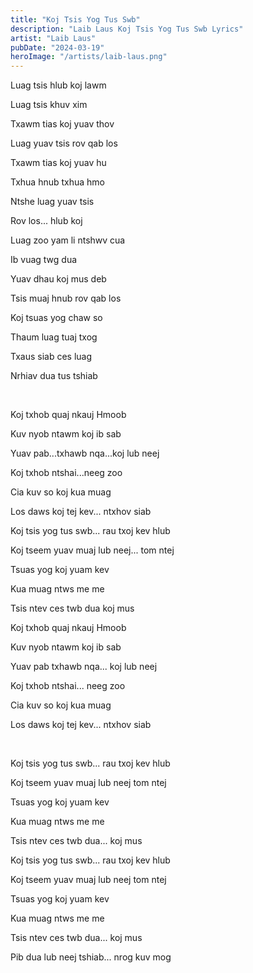 ```yaml
---
title: "Koj Tsis Yog Tus Swb"
description: "Laib Laus Koj Tsis Yog Tus Swb Lyrics"
artist: "Laib Laus"
pubDate: "2024-03-19"
heroImage: "/artists/laib-laus.png"
---
```


Luag tsis hlub koj lawm

Luag tsis khuv xim

Txawm tias koj yuav thov

Luag yuav tsis rov qab los

Txawm tias koj yuav hu

Txhua hnub txhua hmo

Ntshe luag yuav tsis

Rov los... hlub koj

Luag zoo yam li ntshwv cua

Ib vuag twg dua

Yuav dhau koj mus deb

Tsis muaj hnub rov qab los

Koj tsuas yog chaw so

Thaum luag tuaj txog

Txaus siab ces luag

Nrhiav dua tus tshiab

<br />

Koj txhob quaj nkauj Hmoob

Kuv nyob ntawm koj ib sab

Yuav pab...txhawb nqa...koj lub neej

Koj txhob ntshai...neeg zoo

Cia kuv so koj kua muag

Los daws koj tej kev... ntxhov siab

Koj tsis yog tus swb... rau txoj kev hlub

Koj tseem yuav muaj lub neej... tom ntej

Tsuas yog koj yuam kev

Kua muag ntws me me

Tsis ntev ces twb dua koj mus

Koj txhob quaj nkauj Hmoob

Kuv nyob ntawm koj ib sab

Yuav pab txhawb nqa... koj lub neej

Koj txhob ntshai... neeg zoo

Cia kuv so koj kua muag

Los daws koj tej kev... ntxhov siab

<br />

Koj tsis yog tus swb... rau txoj kev hlub

Koj tseem yuav muaj lub neej tom ntej

Tsuas yog koj yuam kev

Kua muag ntws me me

Tsis ntev ces twb dua... koj mus

Koj tsis yog tus swb... rau txoj kev hlub

Koj tseem yuav muaj lub neej tom ntej

Tsuas yog koj yuam kev

Kua muag ntws me me

Tsis ntev ces twb dua... koj mus

Pib dua lub neej tshiab... nrog kuv mog
